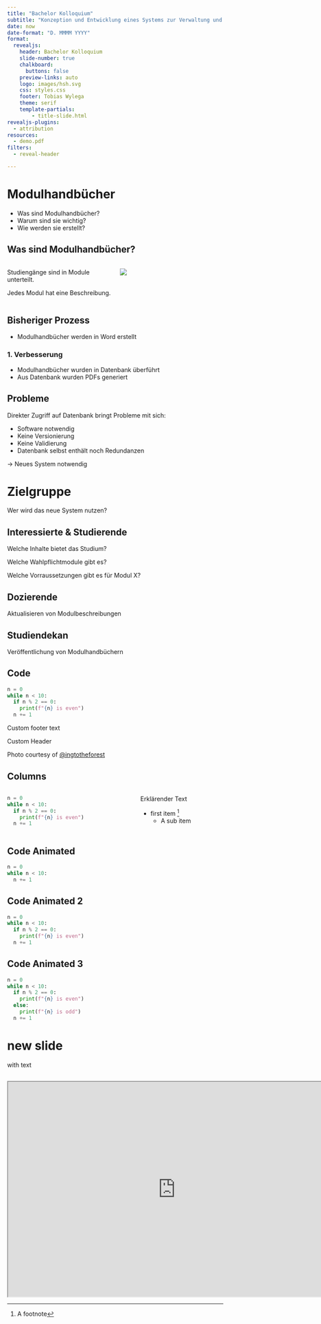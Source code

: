 ```yaml
---
title: "Bachelor Kolloquium"
subtitle: "Konzeption und Entwicklung eines Systems zur Verwaltung und Erstellung von Modulhandbüchern"
date: now
date-format: "D. MMMM YYYY"
format:
  revealjs:
    header: Bachelor Kolloquium
    slide-number: true
    chalkboard:
      buttons: false
    preview-links: auto
    logo: images/hsh.svg
    css: styles.css
    footer: Tobias Wylega
    theme: serif
    template-partials:
        - title-slide.html
revealjs-plugins:
  - attribution
resources:
  - demo.pdf
filters:
  - reveal-header

---
```


# Modulhandbücher
- Was sind Modulhandbücher?
- Warum sind sie wichtig?
- Wie werden sie erstellt?

## Was sind Modulhandbücher?
::: {.columns}

::: {.column width="50%"}
Studiengänge sind in Module unterteilt.

Jedes Modul hat eine Beschreibung.
:::

::: {.column width="50%"}
![](images/handbuch.png)
:::
:::

## Bisheriger Prozess
- Modulhandbücher werden in Word erstellt

### 1. Verbesserung
- Modulhandbücher wurden in Datenbank überführt
- Aus Datenbank wurden PDFs generiert


## Probleme
Direkter Zugriff auf Datenbank bringt Probleme mit sich:

- Software notwendig
- Keine Versionierung
- Keine Validierung
- Datenbank selbst enthält noch Redundanzen

-> Neues System notwendig


# Zielgruppe
Wer wird das neue System nutzen?

## Interessierte & Studierende

Welche Inhalte bietet das Studium?

Welche Wahlpflichtmodule gibt es?

Welche Vorraussetzungen gibt es für Modul X?



## Dozierende
Aktualisieren von Modulbeschreibungen

## Studiendekan
Veröffentlichung von Modulhandbüchern








## Code

```python{.python code-line-numbers="2|4"}
n = 0
while n < 10:
  if n % 2 == 0:
    print(f"{n} is even")
  n += 1
```

::: footer
Custom footer text
:::

::: header

Custom Header

:::

::: {.attribution}
Photo courtesy of [@ingtotheforest](https://unsplash.com/@ingtotheforest)
:::

## Columns
:::: {.columns}

::: {.column width="60%"}
```python{.python code-line-numbers="2|4"}
n = 0
while n < 10:
  if n % 2 == 0:
    print(f"{n} is even")
  n += 1
```
:::

::: {.column width="40%"}
Erklärender Text

- first item ^[A footnote]
    - A sub item
:::

::::

## Code Animated {auto-animate="true"}

```python
n = 0
while n < 10:
  n += 1
```

## Code Animated 2 {auto-animate="true"}

```python
n = 0
while n < 10:
  if n % 2 == 0:
    print(f"{n} is even")
  n += 1
```

## Code Animated 3 {auto-animate="true"}

```python
n = 0
while n < 10:
  if n % 2 == 0:
    print(f"{n} is even")
  else:
    print(f"{n} is odd")
  n += 1
```

# new slide
with text

## {#demo}
```{=html}
<iframe width="780" height="500" src="https://studymodules.tobi.win/faculties" title="Webpage example"></iframe>
```